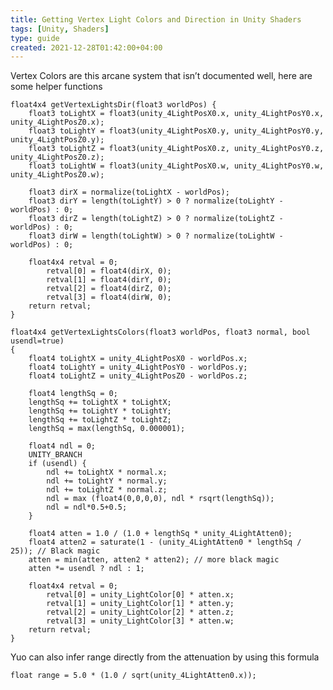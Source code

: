 ```yaml
---
title: Getting Vertex Light Colors and Direction in Unity Shaders
tags: [Unity, Shaders]
type: guide
created: 2021-12-28T01:42:00+04:00
---
```


Vertex Colors are this arcane system that isn’t documented well, here are some helper functions

```hlsl
float4x4 getVertexLightsDir(float3 worldPos) {
    float3 toLightX = float3(unity_4LightPosX0.x, unity_4LightPosY0.x, unity_4LightPosZ0.x);
    float3 toLightY = float3(unity_4LightPosX0.y, unity_4LightPosY0.y, unity_4LightPosZ0.y);
    float3 toLightZ = float3(unity_4LightPosX0.z, unity_4LightPosY0.z, unity_4LightPosZ0.z);
    float3 toLightW = float3(unity_4LightPosX0.w, unity_4LightPosY0.w, unity_4LightPosZ0.w);

    float3 dirX = normalize(toLightX - worldPos);
    float3 dirY = length(toLightY) > 0 ? normalize(toLightY - worldPos) : 0;
    float3 dirZ = length(toLightZ) > 0 ? normalize(toLightZ - worldPos) : 0;
    float3 dirW = length(toLightW) > 0 ? normalize(toLightW - worldPos) : 0;

    float4x4 retval = 0;
        retval[0] = float4(dirX, 0);
        retval[1] = float4(dirY, 0);
        retval[2] = float4(dirZ, 0);
        retval[3] = float4(dirW, 0);
    return retval;
}
```

```hlsl
float4x4 getVertexLightsColors(float3 worldPos, float3 normal, bool usendl=true)
{
    float4 toLightX = unity_4LightPosX0 - worldPos.x;
    float4 toLightY = unity_4LightPosY0 - worldPos.y;
    float4 toLightZ = unity_4LightPosZ0 - worldPos.z;

    float4 lengthSq = 0;
    lengthSq += toLightX * toLightX;
    lengthSq += toLightY * toLightY;
    lengthSq += toLightZ * toLightZ;
    lengthSq = max(lengthSq, 0.000001);

    float4 ndl = 0;
    UNITY_BRANCH
    if (usendl) {
        ndl += toLightX * normal.x;
        ndl += toLightY * normal.y;
        ndl += toLightZ * normal.z;
        ndl = max (float4(0,0,0,0), ndl * rsqrt(lengthSq));
        ndl = ndl*0.5+0.5;
    }

    float4 atten = 1.0 / (1.0 + lengthSq * unity_4LightAtten0);
    float4 atten2 = saturate(1 - (unity_4LightAtten0 * lengthSq / 25)); // Black magic
    atten = min(atten, atten2 * atten2); // more black magic
    atten *= usendl ? ndl : 1;
    
    float4x4 retval = 0;
        retval[0] = unity_LightColor[0] * atten.x;
        retval[1] = unity_LightColor[1] * atten.y;
        retval[2] = unity_LightColor[2] * atten.z;
        retval[3] = unity_LightColor[3] * atten.w;
    return retval;
}
```

Yuo can also infer range directly from the attenuation by using this formula

```hlsl
float range = 5.0 * (1.0 / sqrt(unity_4LightAtten0.x));
```